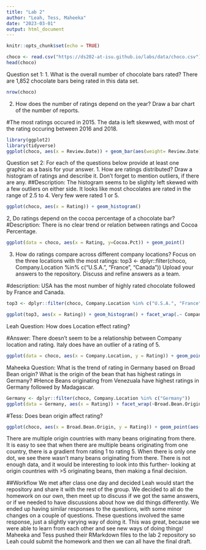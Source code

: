 ```yaml
---
title: "Lab 2"
author: "Leah, Tess, Maheeka"
date: "2023-03-01"
output: html_document
---
```


```r
knitr::opts_chunk$set(echo = TRUE)
```
```r
choco <- read.csv("https://ds202-at-isu.github.io/labs/data/choco.csv")
head(choco)
```
Question set 1:
1. What is the overall number of chocolate bars rated? There are 1,852 chocolate bars being rated in this data set. 

```r
nrow(choco)
```

2. How does the number of ratings depend on the year? Draw a bar chart of the number of reports. 

#The most ratings occured in 2015. The data is left skewwed, with most of the rating occuring between 2016 and 2018.

```r
library(ggplot2)
library(tidyverse)
ggplot(choco, aes(x = Review.Date)) + geom_bar(aes(weight= Review.Date)) 
```
Question set 2:
For each of the questions below provide at least one graphic as a basis for your answer.
1. How are ratings distributed? Draw a histogram of ratings and describe it. Don’t forget to mention outliers, if there are any.
##Description: The histogram seems to be slighlty left skewed with a few outliers on either side. It looks like most chocolates are rated in the range of 2.5 to 4. Very few were rated 1 or 5.

```r
ggplot(choco, aes(x = Rating)) + geom_histogram()
```

2, Do ratings depend on the cocoa percentage of a chocolate bar?
#Description: There is no clear trend or relation between ratings and Cocoa Percentage.

```r
ggplot(data = choco, aes(x = Rating, y=Cocoa.Pct)) + geom_point()
```


3. How do ratings compare across different company locations? Focus on the three locations with the most ratings:
top3 <- dplyr::filter(choco, Company.Location %in% c("U.S.A.", "France", "Canada"))
Upload your answers to the repository. Discuss and refine answers as a team.

#description: USA has the most number of highly rated chocolate followed by France and Canada.


```r
top3 <- dplyr::filter(choco, Company.Location %in% c("U.S.A.", "France", "Canada"))

```

```r
ggplot(top3, aes(x = Rating)) + geom_histogram() + facet_wrap(.~ Company.Location)
```
Leah Question: How does Location effect rating? 

#Answer: There doesn't seem to be a relationship between Company location and rating. Italy does have an outlier of a rating of 5. 

```r
ggplot(data = choco, aes(x = Company.Location, y = Rating)) + geom_point() + coord_flip()
```
Maheeka Question: What is the trend of rating in Germany based on Broad Bean origin? What is the origin of the bean that has highest ratings in Germany?
#Hence Beans originating from Venezuala have highest ratings in Germany followed by Madagascar.

```r
Germany <- dplyr::filter(choco, Company.Location %in% c("Germany"))
ggplot(data = Germany, aes(x = Rating)) + facet_wrap(~Broad.Bean.Origin, scale = "free_y") + geom_histogram()
```
#Tess:
Does bean origin affect rating?
```r
ggplot(choco, aes(x = Broad.Bean.Origin, y = Rating)) + geom_point(aes(color = Rating)) +coord_flip() + facet_wrap(~Broad.Bean.Origin)
```
There are multiple origin countries with many beans originating from there. It is easy to 
see that when there are multiple beans originating from one country, there is a gradient from rating 1 to rating 5. When there is only one dot, we see there wasn't many beans originating from there. There is not enough data, and it would be interesting to look into this further- looking at origin countries with >5 originating beans, then making a final decision.  



##Workflow
We met after class one day and decided Leah would start the repository and share it with the rest of the group. We decided to all do the homework on our own, then meet up to discuss if we got the same answers, or if we needed to have discussions about how we did things differently. We ended up having similar responses to the questions, with some minor changes on a couple of questions. These questions involved the same response, just a slightly varying way of doing it. This was great, because we were able to learn from each other and see new ways of doing things! Maheeka and Tess pushed their RMarkdown files to the lab 2 repository so Leah could submit the homework and then we can all have the final draft. 

